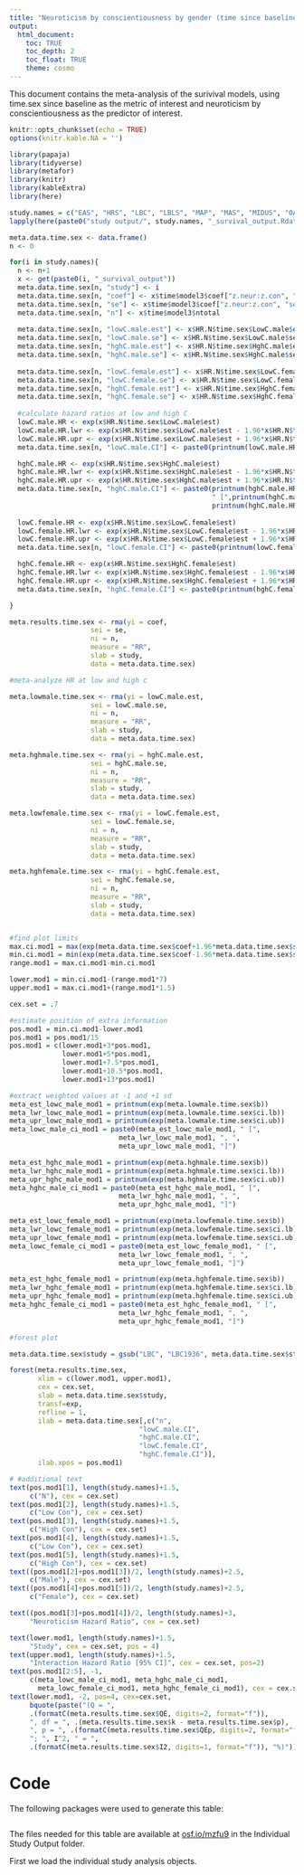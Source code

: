 ```yaml
---
title: "Neuroticism by conscientiousness by gender (time since baseline as metric)"
output: 
  html_document:
    toc: TRUE
    toc_depth: 2
    toc_float: TRUE
    theme: cosmo
---
```

This document contains the meta-analysis of the surivival models, using time.sex since baseline as the metric of interest and neuroticism by conscientiousness as the predictor of interest.

```r
knitr::opts_chunk$set(echo = TRUE)
options(knitr.kable.NA = '')
```


```r
library(papaja)
library(tidyverse)
library(metafor)
library(knitr)
library(kableExtra)
library(here)
```


```r
study.names = c("EAS", "HRS", "LBC", "LBLS", "MAP", "MAS", "MIDUS", "OATS", "ROS", "SLS", "WLS")
lapply(here(paste0("study output/", study.names, "_survival_output.Rdata")), load, .GlobalEnv)
```


```r

meta.data.time.sex <- data.frame()
n <- 0

for(i in study.names){
  n <- n+1
  x <- get(paste0(i, "_survival_output"))
  meta.data.time.sex[n, "study"] <- i
  meta.data.time.sex[n, "coef"] <- x$time$model3$coef["z.neur:z.con", "coef"]
  meta.data.time.sex[n, "se"] <- x$time$model3$coef["z.neur:z.con", "se(coef)"]
  meta.data.time.sex[n, "n"] <- x$time$model3$ntotal
  
  meta.data.time.sex[n, "lowC.male.est"] <- x$HR.N$time.sex$LowC.male$est
  meta.data.time.sex[n, "lowC.male.se"] <- x$HR.N$time.sex$LowC.male$se
  meta.data.time.sex[n, "hghC.male.est"] <- x$HR.N$time.sex$HghC.male$est
  meta.data.time.sex[n, "hghC.male.se"] <- x$HR.N$time.sex$HghC.male$se
  
  meta.data.time.sex[n, "lowC.female.est"] <- x$HR.N$time.sex$LowC.female$est
  meta.data.time.sex[n, "lowC.female.se"] <- x$HR.N$time.sex$LowC.female$se
  meta.data.time.sex[n, "hghC.female.est"] <- x$HR.N$time.sex$HghC.female$est
  meta.data.time.sex[n, "hghC.female.se"] <- x$HR.N$time.sex$HghC.female$se
  
  #calculate hazard ratios at low and high C
  lowC.male.HR <- exp(x$HR.N$time.sex$LowC.male$est)
  lowC.male.HR.lwr <- exp(x$HR.N$time.sex$LowC.male$est - 1.96*x$HR.N$time.sex$LowC.male$se)
  lowC.male.HR.upr <- exp(x$HR.N$time.sex$LowC.male$est + 1.96*x$HR.N$time.sex$LowC.male$se)
  meta.data.time.sex[n, "lowC.male.CI"] <- paste0(printnum(lowC.male.HR)," [",printnum(lowC.male.HR.lwr),", ",printnum(lowC.male.HR.upr),"]")

  hghC.male.HR <- exp(x$HR.N$time.sex$HghC.male$est)
  hghC.male.HR.lwr <- exp(x$HR.N$time.sex$HghC.male$est - 1.96*x$HR.N$time.sex$HghC.male$se)
  hghC.male.HR.upr <- exp(x$HR.N$time.sex$HghC.male$est + 1.96*x$HR.N$time.sex$HghC.male$se)
  meta.data.time.sex[n, "hghC.male.CI"] <- paste0(printnum(hghC.male.HR),
                                                  " [",printnum(hghC.male.HR.lwr),", ",
                                                  printnum(hghC.male.HR.upr),"]")
  
  lowC.female.HR <- exp(x$HR.N$time.sex$LowC.female$est)
  lowC.female.HR.lwr <- exp(x$HR.N$time.sex$LowC.female$est - 1.96*x$HR.N$time.sex$LowC.female$se)
  lowC.female.HR.upr <- exp(x$HR.N$time.sex$LowC.female$est + 1.96*x$HR.N$time.sex$LowC.female$se)
  meta.data.time.sex[n, "lowC.female.CI"] <- paste0(printnum(lowC.female.HR)," [",printnum(lowC.female.HR.lwr),", ",printnum(lowC.female.HR.upr),"]")

  hghC.female.HR <- exp(x$HR.N$time.sex$HghC.female$est)
  hghC.female.HR.lwr <- exp(x$HR.N$time.sex$HghC.female$est - 1.96*x$HR.N$time.sex$HghC.female$se)
  hghC.female.HR.upr <- exp(x$HR.N$time.sex$HghC.female$est + 1.96*x$HR.N$time.sex$HghC.female$se)
  meta.data.time.sex[n, "hghC.female.CI"] <- paste0(printnum(hghC.female.HR)," [",printnum(hghC.female.HR.lwr),", ",printnum(hghC.female.HR.upr),"]")

}

meta.results.time.sex <- rma(yi = coef, 
                    sei = se, 
                    ni = n,  
                    measure = "RR",
                    slab = study, 
                    data = meta.data.time.sex)
```

```r
#meta-analyze HR at low and high c

meta.lowmale.time.sex <- rma(yi = lowC.male.est, 
                    sei = lowC.male.se, 
                    ni = n,  
                    measure = "RR",
                    slab = study, 
                    data = meta.data.time.sex)

meta.hghmale.time.sex <- rma(yi = hghC.male.est, 
                    sei = hghC.male.se, 
                    ni = n,  
                    measure = "RR",
                    slab = study, 
                    data = meta.data.time.sex)

meta.lowfemale.time.sex <- rma(yi = lowC.female.est, 
                    sei = lowC.female.se, 
                    ni = n,  
                    measure = "RR",
                    slab = study, 
                    data = meta.data.time.sex)

meta.hghfemale.time.sex <- rma(yi = hghC.female.est, 
                    sei = hghC.female.se, 
                    ni = n,  
                    measure = "RR",
                    slab = study, 
                    data = meta.data.time.sex)


#find plot limits
max.ci.mod1 = max(exp(meta.data.time.sex$coef+1.96*meta.data.time.sex$se))
min.ci.mod1 = min(exp(meta.data.time.sex$coef-1.96*meta.data.time.sex$se))
range.mod1 = max.ci.mod1-min.ci.mod1

lower.mod1 = min.ci.mod1-(range.mod1*7)
upper.mod1 = max.ci.mod1+(range.mod1*1.5)

cex.set = .7

#estimate position of extra information
pos.mod1 = min.ci.mod1-lower.mod1
pos.mod1 = pos.mod1/15
pos.mod1 = c(lower.mod1+3*pos.mod1,
             lower.mod1+5*pos.mod1,
             lower.mod1+7.5*pos.mod1,
             lower.mod1+10.5*pos.mod1,
             lower.mod1+13*pos.mod1)

#extract weighted values at -1 and +1 sd
meta_est_lowc_male_mod1 = printnum(exp(meta.lowmale.time.sex$b))
meta_lwr_lowc_male_mod1 = printnum(exp(meta.lowmale.time.sex$ci.lb))
meta_upr_lowc_male_mod1 = printnum(exp(meta.lowmale.time.sex$ci.ub))
meta_lowc_male_ci_mod1 = paste0(meta_est_lowc_male_mod1, " [",
                           meta_lwr_lowc_male_mod1, ", ",
                           meta_upr_lowc_male_mod1, "]")

meta_est_hghc_male_mod1 = printnum(exp(meta.hghmale.time.sex$b))
meta_lwr_hghc_male_mod1 = printnum(exp(meta.hghmale.time.sex$ci.lb))
meta_upr_hghc_male_mod1 = printnum(exp(meta.hghmale.time.sex$ci.ub))
meta_hghc_male_ci_mod1 = paste0(meta_est_hghc_male_mod1, " [",
                           meta_lwr_hghc_male_mod1, ", ",
                           meta_upr_hghc_male_mod1, "]")

meta_est_lowc_female_mod1 = printnum(exp(meta.lowfemale.time.sex$b))
meta_lwr_lowc_female_mod1 = printnum(exp(meta.lowfemale.time.sex$ci.lb))
meta_upr_lowc_female_mod1 = printnum(exp(meta.lowfemale.time.sex$ci.ub))
meta_lowc_female_ci_mod1 = paste0(meta_est_lowc_female_mod1, " [",
                           meta_lwr_lowc_female_mod1, ", ",
                           meta_upr_lowc_female_mod1, "]")

meta_est_hghc_female_mod1 = printnum(exp(meta.hghfemale.time.sex$b))
meta_lwr_hghc_female_mod1 = printnum(exp(meta.hghfemale.time.sex$ci.lb))
meta_upr_hghc_female_mod1 = printnum(exp(meta.hghfemale.time.sex$ci.ub))
meta_hghc_female_ci_mod1 = paste0(meta_est_hghc_female_mod1, " [",
                           meta_lwr_hghc_female_mod1, ", ",
                           meta_upr_hghc_female_mod1, "]")

```

```r
#forest plot

meta.data.time.sex$study = gsub("LBC", "LBC1936", meta.data.time.sex$study)

forest(meta.results.time.sex,
       xlim = c(lower.mod1, upper.mod1),
       cex = cex.set,
       slab = meta.data.time.sex$study,
       transf=exp,
       refline = 1,
       ilab = meta.data.time.sex[,c("n",
                                "lowC.male.CI",
                                "hghC.male.CI",
                                "lowC.female.CI",
                                "hghC.female.CI")],
       ilab.xpos = pos.mod1)

# #additional text
text(pos.mod1[1], length(study.names)+1.5,
     c("N"), cex = cex.set)
text(pos.mod1[2], length(study.names)+1.5,
     c("Low Con"), cex = cex.set)
text(pos.mod1[3], length(study.names)+1.5,
     c("High Con"), cex = cex.set)
text(pos.mod1[4], length(study.names)+1.5,
     c("Low Con"), cex = cex.set)
text(pos.mod1[5], length(study.names)+1.5,
     c("High Con"), cex = cex.set)
text((pos.mod1[2]+pos.mod1[3])/2, length(study.names)+2.5,
     c("Male"), cex = cex.set)
text((pos.mod1[4]+pos.mod1[5])/2, length(study.names)+2.5,
     c("Female"), cex = cex.set)

text((pos.mod1[3]+pos.mod1[4])/2, length(study.names)+3,
     "Neuroticism Hazard Ratio", cex = cex.set)

text(lower.mod1, length(study.names)+1.5,
     "Study", cex = cex.set, pos = 4)
text(upper.mod1, length(study.names)+1.5,
     "Interaction Hazard Ratio [95% CI]", cex = cex.set, pos=2)
text(pos.mod1[2:5], -1,
     c(meta_lowc_male_ci_mod1, meta_hghc_male_ci_mod1, 
       meta_lowc_female_ci_mod1, meta_hghc_female_ci_mod1), cex = cex.set)
text(lower.mod1, -2, pos=4, cex=cex.set,
     bquote(paste("(Q = ",
     .(formatC(meta.results.time.sex$QE, digits=2, format="f")),
     ", df = ", .(meta.results.time.sex$k - meta.results.time.sex$p),
     ", p = ", .(formatC(meta.results.time.sex$QEp, digits=2, format="f")),
     "; ", I^2, " = ",
     .(formatC(meta.results.time.sex$I2, digits=1, format="f")), "%)")))

```

# Code

The following packages were used to generate this table: 

```r
```
The files needed for this table are available at [osf.io/mzfu9](https://osf.io/mzfu9/) in the Individual Study Output folder.


First we load the individual study analysis objects.

```r
```


```r
```

```r
```